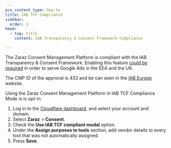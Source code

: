 ```yaml
---
pcx_content_type: how-to
title: IAB TCF Compliance
sidebar:
  order: 1
head:
  - tag: title
    content: IAB Transparency & Consent Framework Compliance

---
```


The Zaraz Consent Management Platform is compliant with the IAB Transparency & Consent Framework. Enabling this feature [could be required](https://blog.google/products/adsense/new-consent-management-platform-requirements-for-serving-ads-in-the-eea-and-uk/) in order to serve Google Ads in the EEA and the UK.

The CMP ID of the approval is 433 and be can seen in the [IAB Europe](https://iabeurope.eu/cmp-list/) website.

Using the Zaraz Consent Management Platform in IAB TCF Compliance Mode is is opt-in.

1. Log in to the [Cloudflare dashboard](https://dash.cloudflare.com/login), and select your account and domain.
2. Select **Zaraz** > **Consent**.
3. Check the **Use IAB TCF compliant modal** option.
4. Under the **Assign purposes to tools** section, add vendor details to every tool that was not automatically assigned.
5. Press **Save**.
